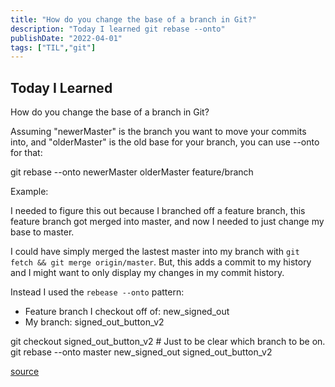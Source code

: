 ```yaml
---
title: "How do you change the base of a branch in Git?"
description: "Today I learned git rebase --onto"
publishDate: "2022-04-01"
tags: ["TIL","git"]
---
```

## Today I Learned

How do you change the base of a branch in Git?

Assuming "newerMaster" is the branch you want to move your commits into, and "olderMaster" is the old base for your branch, you can use --onto for that:

git rebase --onto newerMaster olderMaster feature/branch

Example:

I needed to figure this out because I branched off a feature branch, this feature branch got merged into master, and now I needed to just change my base to master.

I could have simply merged the lastest master into my branch with `git fetch && git merge origin/master`. But, this adds a commit to my history and I might want to only display my changes in my commit history.

Instead I used the `rebease --onto` pattern:


- Feature branch I checkout off of: new_signed_out
- My branch: signed_out_button_v2


git checkout signed_out_button_v2 # Just to be clear which branch to be on.
git rebase --onto master new_signed_out signed_out_button_v2


[source](https://stackoverflow.com/questions/10853935/change-branch-base)
